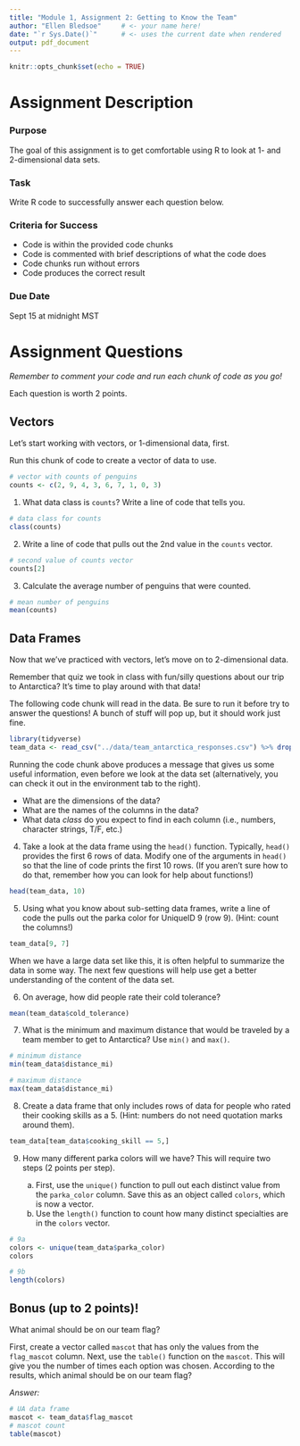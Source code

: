 ```yaml
---
title: "Module 1, Assignment 2: Getting to Know the Team"
author: "Ellen Bledsoe"     # <- your name here!
date: "`r Sys.Date()`"      # <- uses the current date when rendered
output: pdf_document
---
```


```r
knitr::opts_chunk$set(echo = TRUE)
```

# Assignment Description

### Purpose

The goal of this assignment is to get comfortable using R to look at 1- and 2-dimensional data sets.

### Task

Write R code to successfully answer each question below.

### Criteria for Success

-   Code is within the provided code chunks
-   Code is commented with brief descriptions of what the code does
-   Code chunks run without errors
-   Code produces the correct result

### Due Date

Sept 15 at midnight MST

# Assignment Questions

*Remember to comment your code and run each chunk of code as you go!*

Each question is worth 2 points.

## Vectors

Let's start working with vectors, or 1-dimensional data, first.

Run this chunk of code to create a vector of data to use.

```r
# vector with counts of penguins
counts <- c(2, 9, 4, 3, 6, 7, 1, 0, 3)
```

1.  What data class is `counts`? Write a line of code that tells you.

```r
# data class for counts
class(counts)
```

2.  Write a line of code that pulls out the 2nd value in the `counts` vector.

```r
# second value of counts vector
counts[2]
```

3.  Calculate the average number of penguins that were counted.

```r
# mean number of penguins
mean(counts)
```

## Data Frames

Now that we've practiced with vectors, let's move on to 2-dimensional data.

Remember that quiz we took in class with fun/silly questions about our trip to Antarctica? It's time to play around with that data!

The following code chunk will read in the data. Be sure to run it before try to answer the questions! A bunch of stuff will pop up, but it should work just fine.

```r
library(tidyverse)
team_data <- read_csv("../data/team_antarctica_responses.csv") %>% drop_na()
```

Running the code chunk above produces a message that gives us some useful information, even before we look at the data set (alternatively, you can check it out in the environment tab to the right).

-   What are the dimensions of the data?
-   What are the names of the columns in the data?
-   What data *class* do you expect to find in each column (i.e., numbers, character strings, T/F, etc.)

4.  Take a look at the data frame using the `head()` function. Typically, `head()` provides the first 6 rows of data. Modify one of the arguments in `head()` so that the line of code prints the first 10 rows. (If you aren't sure how to do that, remember how you can look for help about functions!)

```r
head(team_data, 10)
```

5.  Using what you know about sub-setting data frames, write a line of code the pulls out the parka color for UniqueID 9 (row 9). (Hint: count the columns!)

```r
team_data[9, 7]
```

When we have a large data set like this, it is often helpful to summarize the data in some way. The next few questions will help use get a better understanding of the content of the data set.

6.  On average, how did people rate their cold tolerance?

```r
mean(team_data$cold_tolerance)
```

7.  What is the minimum and maximum distance that would be traveled by a team member to get to Antarctica? Use `min()` and `max()`.

```r
# minimum distance
min(team_data$distance_mi)

# maximum distance
max(team_data$distance_mi)
```

8.  Create a data frame that only includes rows of data for people who rated their cooking skills as a 5. (Hint: numbers do not need quotation marks around them).

```r
team_data[team_data$cooking_skill == 5,]
```

9.  How many different parka colors will we have? This will require two steps (2 points per step).

    a.  First, use the `unique()` function to pull out each distinct value from the `parka_color` column. Save this as an object called `colors`, which is now a vector.
    b.  Use the `length()` function to count how many distinct specialties are in the `colors` vector.

```r
# 9a
colors <- unique(team_data$parka_color)
colors

# 9b
length(colors)
```

## Bonus (up to 2 points)!

What animal should be on our team flag?

First, create a vector called `mascot` that has only the values from the `flag_mascot` column. Next, use the `table()` function on the `mascot`. This will give you the number of times each option was chosen. According to the results, which animal should be on our team flag?

*Answer:*

```r
# UA data frame
mascot <- team_data$flag_mascot
# mascot count
table(mascot)
```
